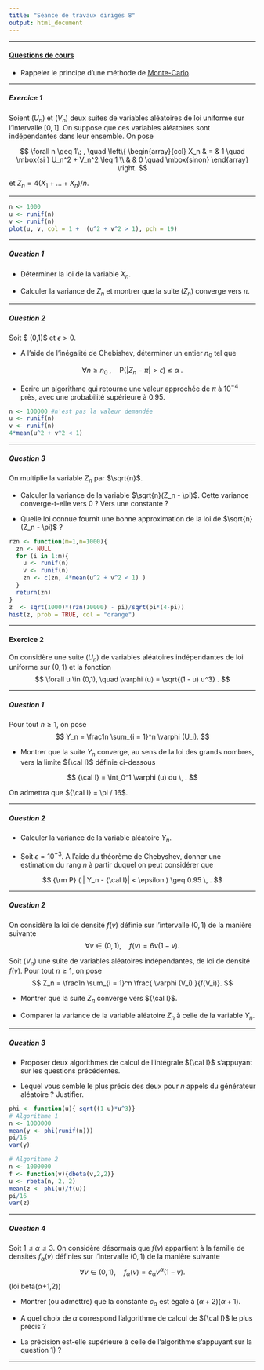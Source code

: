 ```yaml
---
title: "Séance de travaux dirigés 8"
output: html_document
---
```


** **

#### [Questions de cours](http://francoio.github.io/html/CM7.html) 

* Rappeler le principe d'une méthode de [Monte-Carlo](https://fr.wikipedia.org/wiki/Casino_de_Monte-Carlo).


** **

##### Exercice 1

Soient $(U_n)$ et $(V_n)$ deux suites de variables aléatoires de loi uniforme sur l'intervalle $[0,1]$. On suppose que ces variables aléatoires sont indépendantes dans leur ensemble. On pose 

$$ \forall n \geq 1\; , \quad \left\{ 
\begin{array}{ccl} 
X_n &  = & 1  \quad \mbox{si      } U_n^2 + V_n^2 \leq 1 \\
    &    & 0  \quad \mbox{sinon}
\end{array}
\right.
$$

et $Z_n = 4 ( X_1 + \dots + X_n )/ n$.

** ** 

```r
n <- 1000
u <- runif(n)
v <- runif(n)
plot(u, v, col = 1 +  (u^2 + v^2 > 1), pch = 19)
```


** **

##### Question 1 

* Déterminer la loi de la variable $X_n$. 

* Calculer la variance de $Z_n$ et montrer que la suite $(Z_n)$ converge vers $\pi$.

** ** 

##### Question 2

Soit $ \alpha \in (0,1)$ et $\epsilon >0$.

* A l'aide de l'inégalité de Chebishev, déterminer un entier $n_0$ tel que

$$ \forall n \geq n_0 \; , \quad \mbox{P}(|Z_n - \pi| > \epsilon) \leq \alpha \; .$$

* Ecrire un algorithme qui retourne une valeur approchée de $\pi$ à $10^{-4}$ près, avec une probabilité supérieure à $0.95$.      

```r
n <- 100000 #n'est pas la valeur demandée
u <- runif(n)
v <- runif(n)
4*mean(u^2 + v^2 < 1)
```

** **

##### Question 3

On multiplie la variable $Z_n$ par $\sqrt{n}$.

* Calculer la variance de la variable $\sqrt{n}(Z_n - \pi)$. Cette variance converge-t-elle vers 0 ? Vers une constante ?

* Quelle loi connue fournit une bonne approximation de la loi de $\sqrt{n} (Z_n - \pi)$ ?

```r
rzn <- function(m=1,n=1000){
  zn <- NULL
  for (i in 1:m){
    u <- runif(n)
    v <- runif(n)
    zn <- c(zn, 4*mean(u^2 + v^2 < 1) )
  }
  return(zn)
}
z  <- sqrt(1000)*(rzn(10000) - pi)/sqrt(pi*(4-pi))
hist(z, prob = TRUE, col = "orange")
```


** ** 

#### Exercice 2

On considère une suite $(U_n)$ de variables aléatoires indépendantes de loi uniforme sur $(0,1)$ et la fonction
$$
\forall u \in (0,1), \quad \varphi (u) =    \sqrt{(1 - u) u^3} .
$$

** ** 

##### Question 1

Pour tout $n\geq 1$, on pose
$$
 Y_n = \frac1n  \sum_{i = 1}^n \varphi (U_i).
$$

* Montrer que la suite $Y_n$ converge, au sens de la loi des grands nombres, vers la limite ${\cal I}$ définie ci-dessous

$$
{\cal I} = \int_0^1   \varphi (u) du   \, .
$$

On admettra que ${\cal I} = \pi / 16$.

** **

##### Question 2

* Calculer la variance de la variable aléatoire $Y_n$.

* Soit $\epsilon = 10^{-3}$. A l'aide du théorème de Chebyshev, donner une estimation du rang $n$ à partir duquel on peut considérer que

$$
{\rm P} ( | Y_n - {\cal I}|  < \epsilon ) \geq 0.95 \, .
$$


** **

##### Question 2

On considère la loi de densité $f(v)$ définie sur l'intervalle $(0,1)$ de la manière suivante
$$
\forall v \in (0,1), \quad f(v) = 6 v(1 - v) .
$$

Soit $(V_n)$ une suite de variables aléatoires indépendantes, de loi de densité $f(v)$. Pour tout $n\geq 1$, on pose
$$
 Z_n = \frac1n  \sum_{i = 1}^n \frac{ \varphi (V_i) }{f(V_i)}.
$$


* Montrer que la suite $Z_n$ converge vers ${\cal I}$.

* Comparer la variance de la variable aléatoire $Z_n$ à celle de la variable $Y_n$.

** **

##### Question 3

* Proposer deux algorithmes de calcul de l'intégrale ${\cal I}$ s'appuyant sur les questions précédentes. 

* Lequel vous semble le plus précis des deux pour $n$ appels du générateur aléatoire ? Justifier.

```r
phi <- function(u){ sqrt((1-u)*u^3)}
# Algorithme 1
n <- 1000000
mean(y <- phi(runif(n)))
pi/16
var(y)

# Algorithme 2
n <- 1000000
f <- function(v){dbeta(v,2,2)}
u <- rbeta(n, 2, 2)
mean(z <- phi(u)/f(u))
pi/16
var(z)
```

** ** 

##### Question 4

Soit $1\leq \alpha \leq 3$. On considère désormais que $f(v)$ appartient à la famille de densités $f_{\alpha}(v)$ définies sur l'intervalle $(0,1)$ de la manière suivante
$$
\forall v \in (0,1), \quad f_{\alpha}(v) = c_{\alpha} v^{\alpha} (1 - v) .
$$
(loi beta($\alpha$+1,2))


* Montrer (ou admettre) que la constante $c_{\alpha}$ est égale à $(\alpha + 2)(\alpha +1)$.

* A quel choix de $\alpha$ correspond l'algorithme de calcul de ${\cal I}$ le plus précis ? 

* La précision est-elle supérieure à celle de l'algorithme s'appuyant sur la question 1) ?

** **







